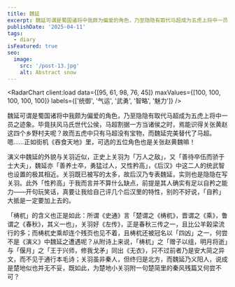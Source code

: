 ```yaml
---
title: 魏延
excerpt: 魏延可谓是蜀国诸将中我颇为偏爱的角色，乃至隐隐有取代马超成为五虎上将中一员之迹象。
publishDate: '2025-04-11'
tags:
  - diary
isFeatured: true
seo:
  image:
    src: '/post-13.jpg'
    alt: Abstract snow
---
```



<RadarChart client:load data={[95, 61, 98, 76, 45]} maxValues={[100, 100, 100, 100, 100]} labels={['统御', '气运', '武勇', '智略', '魅力']} />

魏延可谓是蜀国诸将中我颇为偏爱的角色，乃至隐隐有取代马超成为五虎上将中一员之迹象。毕竟扶风马氏世代公侯，马超割据一方当诸侯之时，焉能识得关张黄赵这四个乡野村夫呢？故而五虎中只有马超没有宝物，而魏延完美替代了马超。嗯……正如街机《吞食天地》里，可选的五位角色也是关张赵黄魏嘛！

演义中魏延的外貌与关羽近似，正史上关羽为「万人之敌」，又「善待卒伍而骄于士大夫」，魏延亦「善养士卒，勇猛过人，又性矜高」，《后汉》中这二人的统武智也设置的极其相近。关羽既已被写的太多，故后汉乃专表魏延，实则也是隐隐在写关羽。此外「性矜高」于我而言并不算什么缺点，前提是其人确实有足以自矜之能力——开句玩笑话，真要让我给自己评几个后汉里的特性，别的不好说，「自矜」大抵是一定要加上去的。

「梼杌」的含义也正是如此：所谓《史通》言「楚谓之《梼杌》，晋谓之《乘》，鲁谓之《春秋》，其义一也」，关羽好《左传》，正是春秋三传之一，且比公羊榖梁流行的多；而梼杌史乘却连个残页也见不着，且梼杌还被冠名以「四凶」之一，何尝不是《演义》中魏延之遭遇呢？从附诗上来说，「梼杌」之「赠子以组，明月将逝」与「偃月」之「王于兴师，修我戈矛」同出《无衣》，只不过前者乃是安大简之异文，而不见于通行本毛诗；关羽虽非秦人，但终归是北方，而魏延乃义阳人，说成是楚地似也并无不妥，既如此，为楚地小关羽附一句楚简里的秦风残篇又何尝不可？
